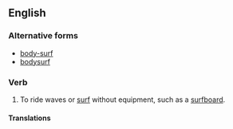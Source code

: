 ==English==

===Alternative forms===
* [[body-surf]]
* [[bodysurf]]

===Verb===
{{en-verb|head=[[body]] [[surf]]}}

# To ride waves or [[surf]] without equipment, such as a [[surfboard]].

====Translations====
{{trans-top|to ride waves or surf without equipment}}
{{trans-mid}}
{{trans-bottom}}